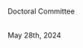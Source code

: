 \begin{centering}

{THE ROLE OF VARIABILITY IN LEARNING GENERALIZATION: A COMPUTATIONAL MODELING APPROACH}

 
\vspace{5\baselineskip}

{Thomas E. Gorman}

\vspace{10.5cm}



Submitted to the faculty of the Graduate School \\
in partial fulfillment of the requirements \\
for the degree \\
Doctor of Philosophy \\
in the Cognitive Science Program and \\
Department of Psychological and Brain Sciences, \\
Indiana University \\
October 2024


\vspace{6cm}

\pagenumbering{gobble}
\end{centering}

\newpage
\pagenumbering{roman}
\setcounter{page}{2}
\begin{center}

Accepted by the Graduate Faculty, Indiana University, in partial fulfillment of the
requirements for the degree of Doctor of Philosophy.
\end{center}
\vspace{1cm}
\
Doctoral Committee
\vspace{1cm}

\begin{flushright}
\underline{\hspace{5cm}} \\
Robert L. Goldstone, Ph.D.
\vspace{2cm}

\underline{\hspace{5cm}} \\
Robert M. Nosofsky, Ph.D.
\vspace{2cm}

\underline{\hspace{5cm}} \\
Peter M. Todd, Ph.D.
\vspace{2cm}

\underline{\hspace{5cm}} \\
Michael N. Jones, Ph.D.
\end{flushright}

\
May 28th, 2024

\newpage

\begin{centering}

\vspace*{6.5cm}

@2024 \\
\vspace{.5cm} 

Thomas E. Gorman
\vspace{.2cm}

\vspace{5cm}

\end{centering}

\newpage

